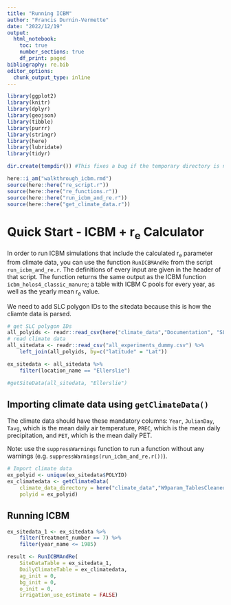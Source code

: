 ```yaml
---
title: "Running ICBM"
author: "Francis Durnin-Vermette"
date: "2022/12/19"
output:
  html_notebook:
    toc: true
    number_sections: true
    df_print: paged
bibliography: re.bib
editor_options:
  chunk_output_type: inline
---
```


```r

library(ggplot2)
library(knitr)
library(dplyr)
library(geojson)
library(tibble)
library(purrr)
library(stringr)
library(here)
library(lubridate)
library(tidyr)

dir.create(tempdir()) #This fixes a bug if the temporary directory is not found

here::i_am("walkthrough_icbm.rmd")
source(here::here("re_script.r"))
source(here::here("re_functions.r"))
source(here::here("run_icbm_and_re.r"))
source(here::here("get_climate_data.r"))

```


# Quick Start - ICBM + r~e~ Calculator
In order to run ICBM simulations that include the calculated r~e~ parameter from climate data, you can use the function `RunICBMAndRe` from the script `run_icbm_and_re.r`.
The definitions of every input are given in the header of that script.
The function returns the same output as the ICBM function `icbm_holos4_classic_manure`;
a table with ICBM C pools for every year, as well as the yearly mean r~e~ value.

We need to add SLC polygon IDs to the sitedata because this is how the cliamte data is parsed.

```r
# get SLC polygon IDs
all_polyids <- readr::read_csv(here("climate_data","Documentation", "SLC_PCPTREGION.csv"))
# read climate data
all_sitedata <- readr::read_csv("all_experiments_dummy.csv") %>%
    left_join(all_polyids, by=c("latitude" = "Lat"))
```


```r
ex_sitedata <- all_sitedata %>%
    filter(location_name == "Ellerslie")

#getSiteData(all_sitedata, "Ellerslie")
```

## Importing climate data using `getClimateData()`
The climate data should have these mandatory columns: `Year`, `JulianDay`, `Tavg`, which is the mean daily air temperature, `PREC`, which is the mean daily precipitation, and `PET`, which is the mean daily PET.

Note: use the `suppressWarnings` function to run a function without any warnings
(e.g. `suppressWarnings(run_icbm_and_re.r())`).

```r
# Import climate data
ex_polyid <- unique(ex_sitedata$POLYID)
ex_climatedata <- getClimateData(
	climate_data_directory = here("climate_data","W9param_TablesCleaned"),
	polyid = ex_polyid)

```


## Running ICBM

```r
ex_sitedata_1 <- ex_sitedata %>%
	filter(treatment_number == 7) %>%
	filter(year_name <= 1985)

result <- RunICBMAndRe(
	SiteDataTable = ex_sitedata_1,
	DailyClimateTable = ex_climatedata,
	ag_init = 0,
	bg_init = 0,
	o_init = 0,
	irrigation_use_estimate = FALSE)
```
